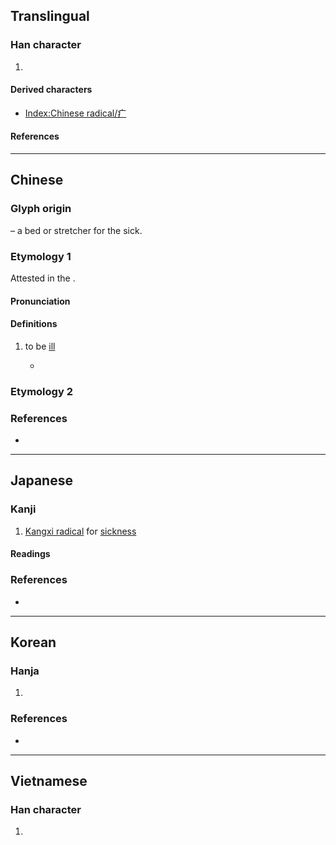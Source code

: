 {{also|广}}
{{character info}}
{{character info|⽧}}
==Translingual==
{{stroke order|type=animate}}

===Han character===
{{Han char|rn=104|rad=疒|as=00|sn=5|four=|canj=IIM|ids=⿰冫广}}

# {{mul-kangxi radical-def}}

====Derived characters====
* [[Index:Chinese radical/疒]]

====References====
{{Han ref|kx=0769.010|dkj=22015|dj=1179.040|hdz=42659.010|uh=7592}}

----

==Chinese==
{{zh-forms|alt=疔,𤕫}}

===Glyph origin===
{{Han etym}}
{{liushu|p}} – a bed or stretcher for the sick.

===Etymology 1===
Attested in the {{w|Shang Dynasty}}.

====Pronunciation====
{{zh-pron
|m=chuáng,nè,nì
|c=cong4,nik6,nak6
|h=pfs=chhòng
|mn=chhông/le̍k
|w=
|mc=y
|oc=y
|ma=
|cat=v
}}

====Definitions====
{{zh-hanzi}}

# {{zh-o}} to be [[ill]]
#* {{zh-x|zh:婦好\帚{Fù}.好 弗 疒 齒||CL|ref={{w|zh:甲骨文合集|合}}00773甲}}

===Etymology 2===
{{zh-see|病|ss}}

===References===
* {{R:twedu|C07806}}

----

==Japanese==
{{wikipedia|lang=ja|ダク部}}

===Kanji===
{{ja-kanji|grade=|rs=疒00}}

# [[Kangxi radical]] for [[sickness]]
#: {{syn|ja|病垂れ|tr=yamaidare}}

====Readings====
{{ja-readings
|on=だく, にゃく, そう, じょう
|kun=やまいだれ
}}

===References===
* {{R:Koseki Moji|247060}}

----

==Korean==

===Hanja===
{{ko-hanja|병들다|병들|녁||역}}

# {{hanja form of|[[녁]]/[[역]]|[[Kangxi radical]] for [[sickness]]}}

===References===
* {{R:hanjadoc|7678}}

----

==Vietnamese==

===Han character===
{{vi-readings|reading=[[nạch]]|rs=疒00}}

# {{rfdef|vi|sort=疒00}}